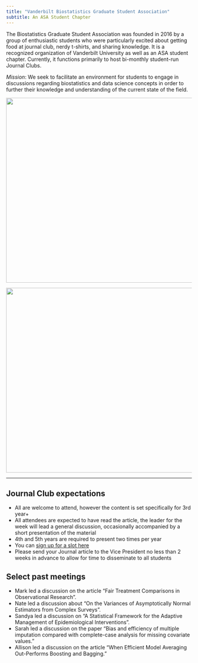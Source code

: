 ```yaml
---
title: "Vanderbilt Biostatistics Graduate Student Association"
subtitle: An ASA Student Chapter
---
```


The Biostatistics Graduate Student Association was founded in 2016 by a group of enthusiastic students who were particularly excited about getting food at journal club, nerdy t-shirts, and sharing knowledge. It is a recognized organization of Vanderbilt University as well as an ASA student chapter. Currently, it functions primarily to host bi-monthly student-run Journal Clubs. 

*Mission*:
We seek to facilitate an environment for students to engage in discussions regarding biostatistics and data science concepts in order to further their knowledge and understanding of the current state of the field.

<center>
<img src="figs/nov-meeting.jpg" height="500px" width="600px" />

<img src="http://phdcomics.com/comics/archive/phd010908s.gif" height="500px" width="600px" />
</center>

***

## Journal Club expectations

* All are welcome to attend, however the content is set specifically for 3rd year+  
* All attendees are expected to have read the article, the leader for the week will lead a general discussion, occasionally accompanied by a short presentation of the material  
* 4th and 5th years are required to present two times per year  
* You can [sign up for a slot here](https://docs.google.com/spreadsheets/d/1CaxlRaBwlO7TWVKzrxXTpESfg0M7PCwWR-gQZLVY2J8/edit?usp=sharing)  
* Please send your Journal article to the Vice President no less than 2 weeks in advance to allow for time to disseminate to all students  



## Select past meetings

* Mark led a discussion on the article "Fair Treatment Comparisons in Observational Research".
* Nate led a discussion about "On the Variances of Asymptotically Normal Estimators from Complex Surveys”.
* Sandya led a discussion on "A Statistical Framework for the Adaptive Management of Epidemiological Interventions”.
* Sarah led a discussion on the paper "Bias and efficiency of multiple imputation compared with complete-case analysis for missing covariate values.”
* Allison led a discussion on the article "When Efficient Model Averaging Out-Performs Boosting and Bagging.”